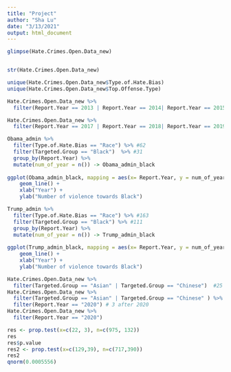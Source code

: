```yaml
---
title: "Project"
author: "Sha Lu"
date: "3/13/2021"
output: html_document
---
```



```r
glimpse(Hate.Crimes.Open.Data_new)


str(Hate.Crimes.Open.Data_new)
```
```r
unique(Hate.Crimes.Open.Data_new$Type.of.Hate.Bias)
unique(Hate.Crimes.Open.Data_new$Top.Offense.Type)
```
```r
Hate.Crimes.Open.Data_new %>% 
  filter(Report.Year == 2013 | Report.Year == 2014| Report.Year == 2015|Report.Year == 2016) -> Obama_admin

Hate.Crimes.Open.Data_new %>% 
  filter(Report.Year == 2017 | Report.Year == 2018| Report.Year == 2019|Report.Year == 2020) -> Trump_admin
```

```r
Obama_admin %>% 
  filter(Type.of.Hate.Bias == "Race") %>% #62
  filter(Targeted.Group == "Black")  %>% #31
  group_by(Report.Year) %>% 
  mutate(num_of_year = n()) -> Obama_admin_black
  
ggplot(Obama_admin_black, mapping = aes(x= Report.Year, y = num_of_year)) +
    geom_line() +
    xlab("Year") +
    ylab("Number of violence towards Black")


```

```r
Trump_admin %>% 
  filter(Type.of.Hate.Bias == "Race") %>% #163
  filter(Targeted.Group == "Black") %>% #111
  group_by(Report.Year) %>% 
  mutate(num_of_year = n()) -> Trump_admin_black
  
ggplot(Trump_admin_black, mapping = aes(x= Report.Year, y = num_of_year)) +
    geom_line() +
    xlab("Year") +
    ylab("Number of violence towards Black")

```

```r
Hate.Crimes.Open.Data_new %>% 
  filter(Targeted.Group == "Asian" | Targeted.Group == "Chinese")  #25 towards asian-american & chinese
Hate.Crimes.Open.Data_new %>% 
  filter(Targeted.Group == "Asian" | Targeted.Group == "Chinese" ) %>% 
  filter(Report.Year == "2020") # 3 after 2020
Hate.Crimes.Open.Data_new %>% 
  filter(Report.Year == "2020")
```
```r
res <- prop.test(x=c(22, 3), n=c(975, 132))
res
res$p.value
res2 <- prop.test(x=c(129,39), n=c(717,390))
res2
qnorm(0.0005556)

```

